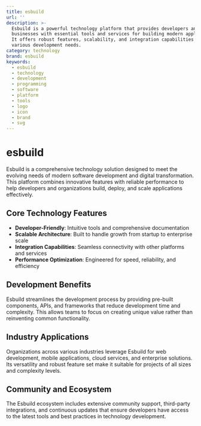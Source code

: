 ```yaml
---
title: esbuild
url: ''
description: >-
  Esbuild is a powerful technology platform that provides developers and
  businesses with essential tools and services for building modern applications.
  It offers robust features, scalability, and integration capabilities for
  various development needs.
category: technology
brand: esbuild
keywords:
  - esbuild
  - technology
  - development
  - programming
  - software
  - platform
  - tools
  - logo
  - icon
  - brand
  - svg
---
```


# esbuild

Esbuild is a comprehensive technology solution designed to meet the evolving needs of modern software development and digital transformation. This platform combines innovative features with reliable performance to help developers and organizations build, deploy, and scale applications effectively.

## Core Technology Features

- **Developer-Friendly**: Intuitive tools and comprehensive documentation
- **Scalable Architecture**: Built to handle growth from startup to enterprise scale
- **Integration Capabilities**: Seamless connectivity with other platforms and services
- **Performance Optimization**: Engineered for speed, reliability, and efficiency

## Development Benefits

Esbuild streamlines the development process by providing pre-built components, APIs, and frameworks that reduce development time and complexity. This allows teams to focus on creating unique value rather than reinventing common functionality.

## Industry Applications

Organizations across various industries leverage Esbuild for web development, mobile applications, cloud services, and enterprise solutions. Its versatility and robust feature set make it suitable for projects of all sizes and complexity levels.

## Community and Ecosystem

The Esbuild ecosystem includes extensive community support, third-party integrations, and continuous updates that ensure developers have access to the latest tools and best practices in technology development.
